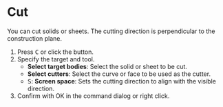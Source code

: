 
# Cut

<Reference shortcut="C" command="Cut" button="Left of Command Bar" />

You can cut solids or sheets.
<Callout type="info">The cutting direction is perpendicular to the construction plane.</Callout>

1. Press <kbd>C</kbd> or click the button.
2. Specify the target and tool.
   - **Select target bodies**: Select the solid or sheet to be cut.
   - **Select cutters**: Select the curve or face to be used as the cutter.
   - <kbd>S</kbd>: **Screen space**: Sets the cutting direction to align with the visible direction.
4. Confirm with OK in the command dialog or right click.



